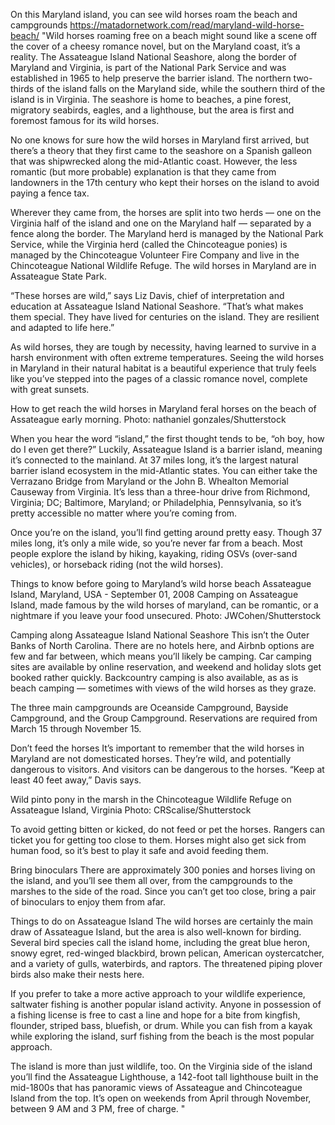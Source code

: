 On this Maryland island, you can see wild horses roam the beach and campgrounds	https://matadornetwork.com/read/maryland-wild-horse-beach/	"Wild horses roaming free on a beach might sound like a scene off the cover of a cheesy romance novel, but on the Maryland coast, it’s a reality. The Assateague Island National Seashore, along the border of Maryland and Virginia, is part of the National Park Service and was established in 1965 to help preserve the barrier island. The northern two-thirds of the island falls on the Maryland side, while the southern third of the island is in Virginia. The seashore is home to beaches, a pine forest, migratory seabirds, eagles, and a lighthouse, but the area is first and foremost famous for its wild horses.


No one knows for sure how the wild horses in Maryland first arrived, but there’s a theory that they first came to the seashore on a Spanish galleon that was shipwrecked along the mid-Atlantic coast. However, the less romantic (but more probable) explanation is that they came from landowners in the 17th century who kept their horses on the island to avoid paying a fence tax.

Wherever they came from, the horses are split into two herds — one on the Virginia half of the island and one on the Maryland half — separated by a fence along the border. The Maryland herd is managed by the National Park Service, while the Virginia herd (called the Chincoteague ponies) is managed by the Chincoteague Volunteer Fire Company and live in the Chincoteague National Wildlife Refuge. The wild horses in Maryland are in Assateague State Park.

“These horses are wild,” says Liz Davis, chief of interpretation and education at Assateague Island National Seashore. “That’s what makes them special. They have lived for centuries on the island. They are resilient and adapted to life here.”

As wild horses, they are tough by necessity, having learned to survive in a harsh environment with often extreme temperatures. Seeing the wild horses in Maryland in their natural habitat is a beautiful experience that truly feels like you’ve stepped into the pages of a classic romance novel, complete with great sunsets.

How to get reach the wild horses in Maryland
feral horses on the beach of Assateague early morning.
Photo: nathaniel gonzales/Shutterstock

When you hear the word “island,” the first thought tends to be, “oh boy, how do I even get there?” Luckily, Assateague Island is a barrier island, meaning it’s connected to the mainland. At 37 miles long, it’s the largest natural barrier island ecosystem in the mid-Atlantic states. You can either take the Verrazano Bridge from Maryland or the John B. Whealton Memorial Causeway from Virginia. It’s less than a three-hour drive from Richmond, Virginia; DC; Baltimore, Maryland; or Philadelphia, Pennsylvania, so it’s pretty accessible no matter where you’re coming from.

Once you’re on the island, you’ll find getting around pretty easy. Though 37 miles long, it’s only a mile wide, so you’re never far from a beach. Most people explore the island by hiking, kayaking, riding OSVs (over-sand vehicles), or horseback riding (not the wild horses).




Things to know before going to Maryland’s wild horse beach
Assateague Island, Maryland, USA - September 01, 2008 Camping on Assateague Island, made famous by the wild horses of maryland, can be romantic, or a nightmare if you leave your food unsecured.
Photo: JWCohen/Shutterstock

Camping along Assateague Island National Seashore
This isn’t the Outer Banks of North Carolina. There are no hotels here, and Airbnb options are few and far between, which means you’ll likely be camping. Car camping sites are available by online reservation, and weekend and holiday slots get booked rather quickly. Backcountry camping is also available, as as is beach camping — sometimes with views of the wild horses as they graze.

The three main campgrounds are Oceanside Campground, Bayside Campground, and the Group Campground. Reservations are required from March 15 through November 15.

Don’t feed the horses
It’s important to remember that the wild horses in Maryland are not domesticated horses. They’re wild, and potentially dangerous to visitors. And visitors can be dangerous to the horses. “Keep at least 40 feet away,” Davis says.

Wild pinto pony in the marsh in the Chincoteague Wildlife Refuge on Assateague Island, Virginia
Photo: CRScalise/Shutterstock

To avoid getting bitten or kicked, do not feed or pet the horses. Rangers can ticket you for getting too close to them. Horses might also get sick from human food, so it’s best to play it safe and avoid feeding them.


Bring binoculars
There are approximately 300 ponies and horses living on the island, and you’ll see them all over, from the campgrounds to the marshes to the side of the road. Since you can’t get too close, bring a pair of binoculars to enjoy them from afar.

Things to do on Assateague Island
The wild horses are certainly the main draw of Assateague Island, but the area is also well-known for birding. Several bird species call the island home, including the great blue heron, snowy egret, red-winged blackbird, brown pelican, American oystercatcher, and a variety of gulls, waterbirds, and raptors. The threatened piping plover birds also make their nests here.

If you prefer to take a more active approach to your wildlife experience, saltwater fishing is another popular island activity. Anyone in possession of a fishing license is free to cast a line and hope for a bite from kingfish, flounder, striped bass, bluefish, or drum. While you can fish from a kayak while exploring the island, surf fishing from the beach is the most popular approach.


The island is more than just wildlife, too. On the Virginia side of the island you’ll find the Assateague Lighthouse, a 142-foot tall lighthouse built in the mid-1800s that has panoramic views of Assateague and Chincoteague Island from the top. It’s open on weekends from April through November, between 9 AM and 3 PM, free of charge. "
